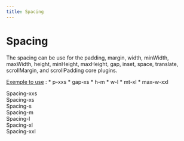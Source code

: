 ```yaml
---
title: Spacing
---
```


# Spacing

The spacing can be use for the padding, margin, width, minWidth, maxWidth, height, minHeight, maxHeight, gap, inset, space, translate, scrollMargin, and scrollPadding core plugins.

<ins>Exemple to use</ins> : * p-xxs * gap-xs * h-m * w-l * mt-xl * max-w-xxl

<div className="flex flex-col gap-xl">
  <div>
    Spacing-xxs
    <div className="h-xxs bg-primary" />
  </div>
  <div>
    Spacing-xs
    <div className="h-xs bg-primary" />
  </div>
  <div>
    Spacing-s
    <div className="h-s bg-primary" />
  </div>
  <div>
    Spacing-m
    <div className="h-m bg-primary" />
  </div>
  <div>
    Spacing-l
    <div className="h-l bg-primary" />
  </div>
  <div>
    Spacing-xl
    <div className="h-xl bg-primary" />
  </div>
  <div>
    Spacing-xxl
    <div className="h-xxl bg-primary" />
  </div>
</div>
